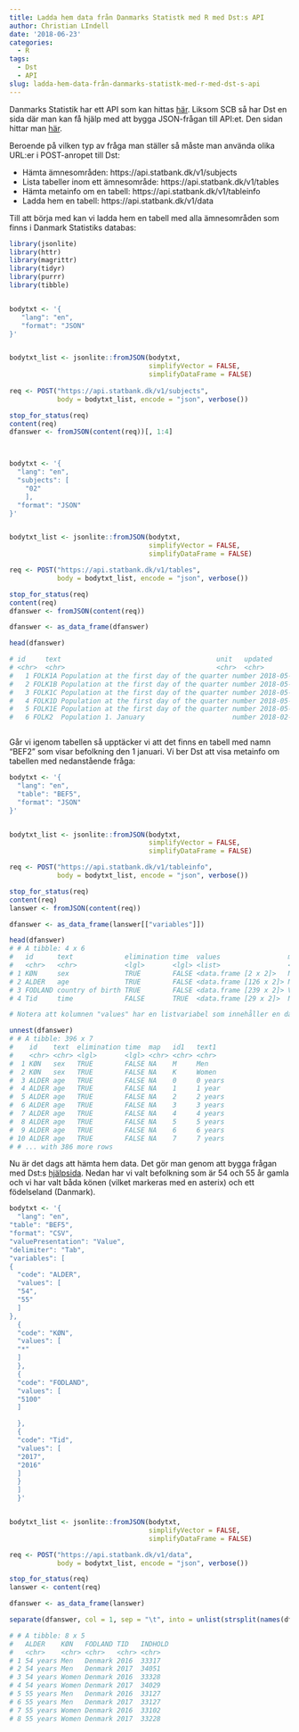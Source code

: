 ```yaml
---
title: Ladda hem data från Danmarks Statistk med R med Dst:s API
author: Christian LIndell
date: '2018-06-23'
categories:
  - R
tags:
  - Dst
  - API
slug: ladda-hem-data-från-danmarks-statistk-med-r-med-dst-s-api
---
```


Danmarks Statistik har ett API som kan hittas [här](https://www.dst.dk/da/Statistik/statistikbanken/api). Liksom SCB så har Dst en sida där man kan få hjälp med att bygga JSON-frågan till API:et. Den sidan hittar man [här](https://api.statbank.dk/console#subjects).

Beroende på vilken typ av fråga man ställer så måste man använda olika URL:er i POST-anropet till Dst:

* Hämta ämnesområden: https://api.statbank.dk/v1/subjects
* Lista tabeller inom ett ämnesområde: https://api.statbank.dk/v1/tables
* Hämta metainfo om en tabell: https://api.statbank.dk/v1/tableinfo
* Ladda hem en tabell: https://api.statbank.dk/v1/data


Till att börja med kan vi ladda hem en tabell med alla ämnesområden som finns i Danmark Statistiks databas:

```r
library(jsonlite)
library(httr)
library(magrittr)
library(tidyr)
library(purrr)
library(tibble)


bodytxt <- '{
   "lang": "en",
   "format": "JSON"
}'


bodytxt_list <- jsonlite::fromJSON(bodytxt,
                                   simplifyVector = FALSE,
                                   simplifyDataFrame = FALSE)
  
req <- POST("https://api.statbank.dk/v1/subjects",
            body = bodytxt_list, encode = "json", verbose())

stop_for_status(req)
content(req)
dfanswer <- fromJSON(content(req))[, 1:4]



bodytxt <- '{
  "lang": "en",
  "subjects": [
    "02"
    ],
  "format": "JSON"
}'


bodytxt_list <- jsonlite::fromJSON(bodytxt,
                                   simplifyVector = FALSE,
                                   simplifyDataFrame = FALSE)

req <- POST("https://api.statbank.dk/v1/tables",
            body = bodytxt_list, encode = "json", verbose())

stop_for_status(req)
content(req)
dfanswer <- fromJSON(content(req))

dfanswer <- as_data_frame(dfanswer)

head(dfanswer)

# id     text                                       unit   updated             firstPeriod latestPeriod active variables
# <chr>  <chr>                                      <chr>  <chr>               <chr>       <chr>        <lgl>  <list>   
#   1 FOLK1A Population at the first day of the quarter number 2018-05-08T08:00:00 2008Q1      2018Q2       TRUE   <chr [5]>
#   2 FOLK1B Population at the first day of the quarter number 2018-05-08T08:00:00 2008Q1      2018Q2       TRUE   <chr [5]>
#   3 FOLK1C Population at the first day of the quarter number 2018-05-08T08:00:00 2008Q1      2018Q2       TRUE   <chr [6]>
#   4 FOLK1D Population at the first day of the quarter number 2018-05-08T08:00:00 2008Q1      2018Q2       TRUE   <chr [5]>
#   5 FOLK1E Population at the first day of the quarter number 2018-05-08T08:00:00 2008Q1      2018Q2       TRUE   <chr [5]>
#   6 FOLK2  Population 1. January                      number 2018-02-09T08:00:00 1980        2018         TRUE   <chr [6]>



```


Går vi igenom tabellen så upptäcker vi att det finns en tabell med namn "BEF2" som visar befolkning den 1 januari. Vi ber Dst att visa metainfo om tabellen med nedanstående fråga:


```r

bodytxt <- '{
  "lang": "en",
  "table": "BEF5",
  "format": "JSON"
}'


bodytxt_list <- jsonlite::fromJSON(bodytxt,
                                   simplifyVector = FALSE,
                                   simplifyDataFrame = FALSE)

req <- POST("https://api.statbank.dk/v1/tableinfo",
            body = bodytxt_list, encode = "json", verbose())

stop_for_status(req)
content(req)
lanswer <- fromJSON(content(req))

dfanswer <- as_data_frame(lanswer[["variables"]])

head(dfanswer)
# # A tibble: 4 x 6
#   id      text             elimination time  values                 map       
#   <chr>   <chr>            <lgl>       <lgl> <list>                 <chr>     
# 1 KØN     sex              TRUE        FALSE <data.frame [2 x 2]>   NA        
# 2 ALDER   age              TRUE        FALSE <data.frame [126 x 2]> NA        
# 3 FODLAND country of birth TRUE        FALSE <data.frame [239 x 2]> Verden_dk2
# 4 Tid     time             FALSE       TRUE  <data.frame [29 x 2]>  NA   

# Notera att kolumnen "values" har en listvariabel som innehåller en dataframe. Vi plockar fram dessa detaframes med hjälp av purrr-paketets unnest-funktion:

unnest(dfanswer)
# # A tibble: 396 x 7
#    id    text  elimination time  map   id1   text1  
#    <chr> <chr> <lgl>       <lgl> <chr> <chr> <chr>  
#  1 KØN   sex   TRUE        FALSE NA    M     Men    
#  2 KØN   sex   TRUE        FALSE NA    K     Women  
#  3 ALDER age   TRUE        FALSE NA    0     0 years
#  4 ALDER age   TRUE        FALSE NA    1     1 year 
#  5 ALDER age   TRUE        FALSE NA    2     2 years
#  6 ALDER age   TRUE        FALSE NA    3     3 years
#  7 ALDER age   TRUE        FALSE NA    4     4 years
#  8 ALDER age   TRUE        FALSE NA    5     5 years
#  9 ALDER age   TRUE        FALSE NA    6     6 years
# 10 ALDER age   TRUE        FALSE NA    7     7 years
# # ... with 386 more rows

```

Nu är det dags att hämta hem data. Det gör man genom att bygga frågan med Dst:s [hjälpsida](https://api.statbank.dk/console#data). Nedan har vi valt befolkning som är 54 och 55 år gamla och vi har valt båda könen (vilket markeras med en asterix) och ett födelseland (Danmark).

```r
bodytxt <- '{
  "lang": "en",
"table": "BEF5",
"format": "CSV",
"valuePresentation": "Value",
"delimiter": "Tab",
"variables": [
{
  "code": "ALDER",
  "values": [
  "54",
  "55"
  ]
},
  {
  "code": "KØN",
  "values": [
  "*"
  ]
  },
  {
  "code": "FODLAND",
  "values": [
  "5100"
  ]

  },
  {
  "code": "Tid",
  "values": [
  "2017",
  "2016"
  ]
  }
  ]
  }'


bodytxt_list <- jsonlite::fromJSON(bodytxt,
                                   simplifyVector = FALSE,
                                   simplifyDataFrame = FALSE)

req <- POST("https://api.statbank.dk/v1/data",
            body = bodytxt_list, encode = "json", verbose())

stop_for_status(req)
lanswer <- content(req)

dfanswer <- as_data_frame(lanswer)

separate(dfanswer, col = 1, sep = "\t", into = unlist(strsplit(names(dfanswer), split = "\t")))

# # A tibble: 8 x 5
#   ALDER    KØN   FODLAND TID   INDHOLD
#   <chr>    <chr> <chr>   <chr> <chr>  
# 1 54 years Men   Denmark 2016  33317  
# 2 54 years Men   Denmark 2017  34051  
# 3 54 years Women Denmark 2016  33328  
# 4 54 years Women Denmark 2017  34029  
# 5 55 years Men   Denmark 2016  33127  
# 6 55 years Men   Denmark 2017  33127  
# 7 55 years Women Denmark 2016  33102  
# 8 55 years Women Denmark 2017  33228  
```

